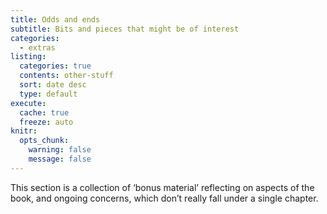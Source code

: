 ```yaml
---
title: Odds and ends
subtitle: Bits and pieces that might be of interest
categories:
  - extras
listing:
  categories: true
  contents: other-stuff
  sort: date desc
  type: default
execute: 
  cache: true
  freeze: auto
knitr:
  opts_chunk: 
    warning: false
    message: false
---
```


This section is a collection of 'bonus material' reflecting on aspects of the book, and ongoing concerns, which don't really fall under a single chapter.
